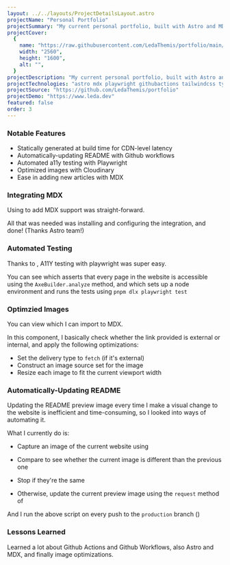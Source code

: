 ```yaml
---
layout: ../../layouts/ProjectDetailsLayout.astro
projectName: "Personal Portfolio"
projectSummary: "My current personal portfolio, built with Astro and MDX"
projectCover:
  {
    name: "https://raw.githubusercontent.com/LedaThemis/portfolio/main/preview.png",
    width: "2560",
    height: "1600",
    alt: "",
  }
projectDescription: "My current personal portfolio, built with Astro and MDX."
projectTechnologies: "astro mdx playwright githubactions tailwindcss typescript"
projectSource: "https://github.com/LedaThemis/portfolio"
projectDemo: "https://www.leda.dev"
featured: false
order: 3
---
```



### Notable Features

- Statically generated at build time for CDN-level latency
- Automatically-updating README with Github workflows
- Automated a11y testing with Playwright
- Optimized images with Cloudinary
- Ease in adding new articles with MDX

### Integrating MDX

Using <ExternalLink name="@astrojs/mdx" url="https://docs.astro.build/en/guides/integrations-guide/mdx/" /> to add MDX support was straight-forward.

All that was needed was installing and configuring the integration, and done! (Thanks Astro team!)

### Automated Testing

Thanks to <ExternalLink name="@axe-core/playwright - npm" url="https://www.npmjs.com/package/@axe-core/playwright" />, A11Y testing with playwright was super easy.

You can see <ExternalLink name="my current a11y tests file" url="https://github.com/LedaThemis/portfolio/blob/c13927767d3e46b47a7d9487bd0099f8f792358b/tests/a11y.spec.ts" /> which asserts that every page in the website is accessible using the `AxeBuilder.analyze` method, and <ExternalLink name="my current Github worflow setup" url="https://github.com/LedaThemis/portfolio/blob/c13927767d3e46b47a7d9487bd0099f8f792358b/.github/workflows/playwright.yml" /> which sets up a node environment and runs the tests using `pnpm dlx playwright test`

### Optimzied Images

You can view <ExternalLink name="my current optimized image component" url="https://github.com/LedaThemis/portfolio/blob/c13927767d3e46b47a7d9487bd0099f8f792358b/src/components/CldImage.astro" /> which I can import to MDX.

In this component, I basically check whether the link provided is external or internal, and apply the following optimizations:

- Set the delivery type to `fetch` (if it's external)
- Construct an image source set for the image
- Resize each image to fit the current viewport width

### Automatically-Updating README

Updating the README preview image every time I make a visual change to the website is inefficient and time-consuming, so I looked into ways of automating it.

What I currently do is:

- Capture an image of the current website using <ExternalLink name="capture-website - npm" url="https://www.npmjs.com/package/capture-website" />

- Compare to see whether the current image is different than the previous one

- Stop if they're the same

- Otherwise, update the current preview image using the `request` method of <ExternalLink name="@octokit/core - npm" url="https://www.npmjs.com/package/@octokit/core" />

And I run the above script on every push to the `production` branch (<ExternalLink name="view my current workflow" url="https://github.com/LedaThemis/portfolio/blob/c13927767d3e46b47a7d9487bd0099f8f792358b/.github/workflows/readme.yml" altText="for automatically updating preview images in README" />)

### Lessons Learned

Learned a lot about Github Actions and Github Workflows, also Astro and MDX, and finally image optimizations.
